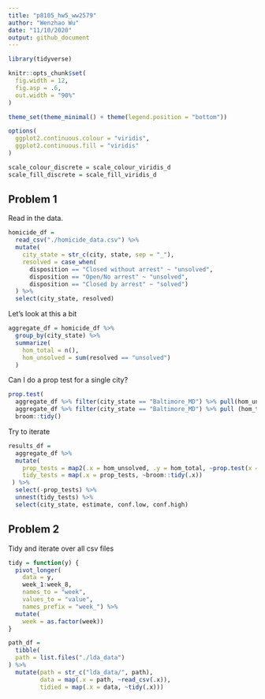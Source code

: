 ```yaml
---
title: "p8105_hw5_ww2579"
author: "Wenzhao Wu"
date: "11/10/2020"
output: github_document
---
```


```r
library(tidyverse)

knitr::opts_chunk$set(
  fig.width = 12,
  fig.asp = .6,
  out.width = "90%"
)

theme_set(theme_minimal() + theme(legend.position = "bottom"))

options(
  ggplot2.continuous.colour = "viridis",
  ggplot2.continuous.fill = "viridis"
)

scale_colour_discrete = scale_colour_viridis_d
scale_fill_discrete = scale_fill_viridis_d
```

## Problem 1

Read in the data. 

```r
homicide_df = 
  read_csv("./homicide_data.csv") %>%
  mutate(
    city_state = str_c(city, state, sep = "_"),
    resolved = case_when(
      disposition == "Closed without arrest" ~ "unsolved",
      disposition == "Open/No arrest" ~ "unsolved",
      disposition == "Closed by arrest" ~ "solved")
  ) %>%
  select(city_state, resolved)
```

Let's look at this a bit

```r
aggregate_df = homicide_df %>%
  group_by(city_state) %>%
  summarize(
    hom_total = n(),
    hom_unsolved = sum(resolved == "unsolved")
  )
```

Can I do a prop test for a single city?

```r
prop.test(
  aggregate_df %>% filter(city_state == "Baltimore_MD") %>% pull(hom_unsolved),
  aggregate_df %>% filter(city_state == "Baltimore_MD") %>% pull (hom_total)) %>%
  broom::tidy()
```

Try to iterate

```r
results_df = 
  aggregate_df %>%
  mutate(
    prop_tests = map2(.x = hom_unsolved, .y = hom_total, ~prop.test(x = .x, n = .y)), 
    tidy_tests = map(.x = prop_tests, ~broom::tidy(.x))
 ) %>%
  select(-prop_tests) %>%
  unnest(tidy_tests) %>%
  select(city_state, estimate, conf.low, conf.high)
```

## Problem 2

Tidy and iterate over all csv files

```r
tidy = function(y) {
  pivot_longer(
    data = y,
    week_1:week_8,
    names_to = "week",
    values_to = "value",
    names_prefix = "week_") %>%
  mutate(
    week = as.factor(week))
}

path_df = 
  tibble(
  path = list.files("./lda_data")
) %>%
  mutate(path = str_c("lda_data/", path),
         data = map(.x = path, ~read_csv(.x)),
         tidied = map(.x = data, ~tidy(.x)))



```

